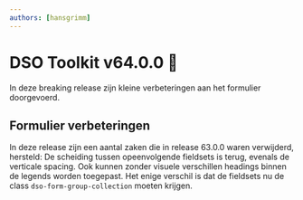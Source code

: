 ```yaml
---
authors: [hansgrimm]
---
```


# DSO Toolkit v64.0.0 🍄

In deze breaking release zijn kleine verbeteringen aan het formulier doorgevoerd.

## Formulier verbeteringen

In deze release zijn een aantal zaken die in release 63.0.0 waren verwijderd, hersteld:
De scheiding tussen opeenvolgende fieldsets is terug, evenals de verticale spacing. Ook kunnen zonder visuele verschillen headings binnen de legends worden toegepast.
Het enige verschil is dat de fieldsets nu de class `dso-form-group-collection` moeten krijgen.
